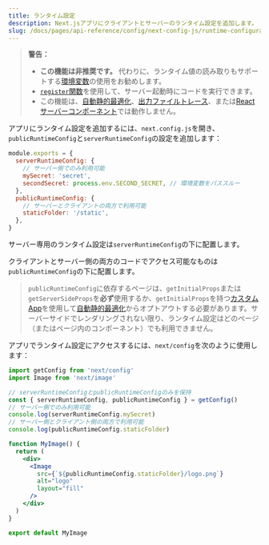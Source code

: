 ```yaml
---
title: ランタイム設定
description: Next.jsアプリにクライアントとサーバーのランタイム設定を追加します。
slug: /docs/pages/api-reference/config/next-config-js/runtime-configuration
---
```


> **警告：**
>
> - **この機能は非推奨です。** 代わりに、ランタイム値の読み取りもサポートする[環境変数](/docs/pages/building-your-application/configuring/environment-variables)の使用をお勧めします。
> - [`register`関数](/docs/app/building-your-application/optimizing/instrumentation)を使用して、サーバー起動時にコードを実行できます。
> - この機能は、[自動静的最適化](/docs/pages/building-your-application/rendering/automatic-static-optimization)、[出力ファイルトレース](/docs/pages/api-reference/config/next-config-js/output#automatically-copying-traced-files)、または[Reactサーバーコンポーネント](/docs/app/building-your-application/rendering/server-components)では動作しません。

アプリにランタイム設定を追加するには、`next.config.js`を開き、`publicRuntimeConfig`と`serverRuntimeConfig`の設定を追加します：

```js filename="next.config.js"
module.exports = {
  serverRuntimeConfig: {
    // サーバー側でのみ利用可能
    mySecret: 'secret',
    secondSecret: process.env.SECOND_SECRET, // 環境変数をパススルー
  },
  publicRuntimeConfig: {
    // サーバーとクライアントの両方で利用可能
    staticFolder: '/static',
  },
}
```

サーバー専用のランタイム設定は`serverRuntimeConfig`の下に配置します。

クライアントとサーバー側の両方のコードでアクセス可能なものは`publicRuntimeConfig`の下に配置します。

> `publicRuntimeConfig`に依存するページは、`getInitialProps`または`getServerSideProps`を**必ず**使用するか、`getInitialProps`を持つ[カスタムApp](/docs/pages/building-your-application/routing/custom-app)を使用して[自動静的最適化](/docs/pages/building-your-application/rendering/automatic-static-optimization)からオプトアウトする必要があります。サーバーサイドでレンダリングされない限り、ランタイム設定はどのページ（またはページ内のコンポーネント）でも利用できません。

アプリでランタイム設定にアクセスするには、`next/config`を次のように使用します：

```jsx
import getConfig from 'next/config'
import Image from 'next/image'

// serverRuntimeConfigとpublicRuntimeConfigのみを保持
const { serverRuntimeConfig, publicRuntimeConfig } = getConfig()
// サーバー側でのみ利用可能
console.log(serverRuntimeConfig.mySecret)
// サーバー側とクライアント側の両方で利用可能
console.log(publicRuntimeConfig.staticFolder)

function MyImage() {
  return (
    <div>
      <Image
        src={`${publicRuntimeConfig.staticFolder}/logo.png`}
        alt="logo"
        layout="fill"
      />
    </div>
  )
}

export default MyImage
```
